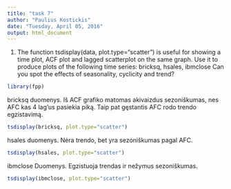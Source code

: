 ---
title: "task 7"
author: "Paulius Kostickis"
date: "Tuesday, April 05, 2016"
output: html_document
---

1. The function tsdisplay(data, plot.type="scatter") is useful
for showing a time plot, ACF plot and lagged scatterplot on the
same graph. Use it to produce plots of the following time series:
bricksq, hsales, ibmclose
Can you spot the effects of seasonality, cyclicity and trend?


```{r,message=FALSE}
library(fpp)
```

bricksq duomenys. Iš ACF grafiko matomas akivaizdus sezoniškumas, nes AFC kas 4 lag'us pasiekia piką. Taip pat gęstantis AFC rodo trendo egzistavimą.
```{r}
tsdisplay(bricksq, plot.type="scatter")  

```

hsales duomenys. Nėra trendo, bet yra sezoniškumas pagal AFC.
```{r}
tsdisplay(hsales, plot.type="scatter")

```

ibmclose Duomenys. Egzistuoja trendas ir nežymus sezoniškumas.
```{r}
tsdisplay(ibmclose, plot.type="scatter")
```



